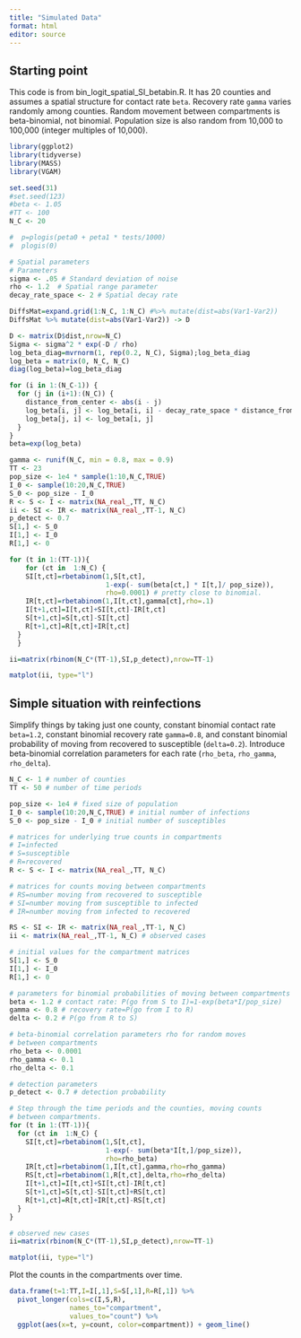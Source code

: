 ```yaml
---
title: "Simulated Data"
format: html
editor: source
---
```


## Starting point

This code is from bin_logit_spatial_SI_betabin.R. It has 20 counties and assumes a spatial structure for contact rate `beta`. Recovery rate `gamma` varies randomly among counties. Random movement between compartments is beta-binomial, not binomial. Population size is also random from 10,000 to 100,000 (integer multiples of 10,000).

```r
library(ggplot2)
library(tidyverse)
library(MASS)
library(VGAM)

set.seed(31)
#set.seed(123)
#beta <- 1.05
#TT <- 100
N_C <- 20

#  p=plogis(peta0 + peta1 * tests/1000)
#  plogis(0)

# Spatial parameters
# Parameters
sigma <- .05 # Standard deviation of noise
rho <- 1.2  # Spatial range parameter
decay_rate_space <- 2 # Spatial decay rate

DiffsMat=expand.grid(1:N_C, 1:N_C) #%>% mutate(dist=abs(Var1-Var2))
DiffsMat %>% mutate(dist=abs(Var1-Var2)) -> D

D <- matrix(D$dist,nrow=N_C)
Sigma <- sigma^2 * exp(-D / rho)
log_beta_diag=mvrnorm(1, rep(0.2, N_C), Sigma);log_beta_diag
log_beta = matrix(0, N_C, N_C)
diag(log_beta)=log_beta_diag

for (i in 1:(N_C-1)) {
  for (j in (i+1):(N_C)) {
    distance_from_center <- abs(i - j)
    log_beta[i, j] <- log_beta[i, i] - decay_rate_space * distance_from_center
    log_beta[j, i] <- log_beta[i, j]
  }
}
beta=exp(log_beta)

gamma <- runif(N_C, min = 0.8, max = 0.9)
TT <- 23
pop_size <- 1e4 * sample(1:10,N_C,TRUE)
I_0 <- sample(10:20,N_C,TRUE)
S_0 <- pop_size - I_0
R <- S <- I <- matrix(NA_real_,TT, N_C)
ii <- SI <- IR <- matrix(NA_real_,TT-1, N_C)
p_detect <- 0.7
S[1,] <- S_0
I[1,] <- I_0
R[1,] <- 0 

for (t in 1:(TT-1)){
    for (ct in  1:N_C) {
    SI[t,ct]=rbetabinom(1,S[t,ct],
                        1-exp(- sum(beta[ct,] * I[t,]/ pop_size)),
                        rho=0.0001) # pretty close to binomial.
    IR[t,ct]=rbetabinom(1,I[t,ct],gamma[ct],rho=.1)
    I[t+1,ct]=I[t,ct]+SI[t,ct]-IR[t,ct]
    S[t+1,ct]=S[t,ct]-SI[t,ct]
    R[t+1,ct]=R[t,ct]+IR[t,ct]
  }
  }

ii=matrix(rbinom(N_C*(TT-1),SI,p_detect),nrow=TT-1)

matplot(ii, type="l")
```

## Simple situation with reinfections

Simplify things by taking just one county, constant binomial contact rate `beta=1.2`, constant binomial recovery rate `gamma=0.8`, and constant binomial probability of moving from recovered to susceptible (`delta=0.2`). Introduce beta-binomial correlation parameters for each rate (`rho_beta`, `rho_gamma`, `rho_delta`).

```r
N_C <- 1 # number of counties
TT <- 50 # number of time periods

pop_size <- 1e4 # fixed size of population
I_0 <- sample(10:20,N_C,TRUE) # initial number of infections
S_0 <- pop_size - I_0 # initial number of susceptibles

# matrices for underlying true counts in compartments
# I=infected
# S=susceptible
# R=recovered
R <- S <- I <- matrix(NA_real_,TT, N_C) 

# matrices for counts moving between compartments
# RS=number moving from recovered to susceptible
# SI=number moving from susceptible to infected
# IR=number moving from infected to recovered

RS <- SI <- IR <- matrix(NA_real_,TT-1, N_C)
ii <- matrix(NA_real_,TT-1, N_C) # observed cases

# initial values for the compartment matrices
S[1,] <- S_0
I[1,] <- I_0
R[1,] <- 0 

# parameters for binomial probabilities of moving between compartments
beta <- 1.2 # contact rate: P(go from S to I)=1-exp(beta*I/pop_size)
gamma <- 0.8 # recovery rate=P(go from I to R)
delta <- 0.2 # P(go from R to S)

# beta-binomial correlation parameters rho for random moves
# between compartments
rho_beta <- 0.0001
rho_gamma <- 0.1
rho_delta <- 0.1

# detection parameters
p_detect <- 0.7 # detection probability

# Step through the time periods and the counties, moving counts
# between compartments.
for (t in 1:(TT-1)){
  for (ct in  1:N_C) {
    SI[t,ct]=rbetabinom(1,S[t,ct],
                        1-exp(- sum(beta*I[t,]/pop_size)),
                        rho=rho_beta)
    IR[t,ct]=rbetabinom(1,I[t,ct],gamma,rho=rho_gamma)
    RS[t,ct]=rbetabinom(1,R[t,ct],delta,rho=rho_delta)
    I[t+1,ct]=I[t,ct]+SI[t,ct]-IR[t,ct]
    S[t+1,ct]=S[t,ct]-SI[t,ct]+RS[t,ct]
    R[t+1,ct]=R[t,ct]+IR[t,ct]-RS[t,ct]
  }
}

# observed new cases
ii=matrix(rbinom(N_C*(TT-1),SI,p_detect),nrow=TT-1)

matplot(ii, type="l")
```

Plot the counts in the compartments over time.

```r
data.frame(t=1:TT,I=I[,1],S=S[,1],R=R[,1]) %>%
  pivot_longer(cols=c(I,S,R),
               names_to="compartment",
               values_to="count") %>%
  ggplot(aes(x=t, y=count, color=compartment)) + geom_line()
```
